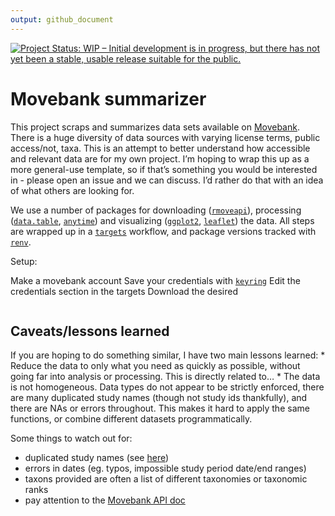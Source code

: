 ```yaml
---
output: github_document
---
```



[![Project Status: WIP – Initial development is in progress, but there has not yet been a stable, usable release suitable for the public.](https://www.repostatus.org/badges/latest/wip.svg)](https://www.repostatus.org/#wip)


# Movebank summarizer

This project scraps and summarizes data sets available on [Movebank](movebank.org/).
There is a huge diversity of data sources with varying license terms, public access/not, 
taxa. This is an attempt to better understand how accessible and relevant data are
for my own project. I'm hoping to wrap this up as a more general-use template, so if 
that's something you would be interested in - please open an issue and we can discuss. 
I'd rather do that with an idea of what others are looking for. 

We use a number of packages for downloading ([`rmoveapi`](https://github.com/benscarlson/rmoveapi)), processing ([`data.table`](https://github.com/Rdatatable/data.table/), [`anytime`](https://github.com/eddelbuettel/anytime)) and visualizing ([`ggplot2`](https://github.com/tidyverse/ggplot2), [`leaflet`](https://github.com/rstudio/leaflet/)) the data.
All steps are wrapped up in a [`targets`](https://github.com/ropensci/targets) workflow, and package versions tracked with [`renv`](https://github.com/rstudio/renv/). 





Setup:

Make a movebank account
Save your credentials with [`keyring`](https://github.com/r-lib/keyring/)
Edit the credentials section in the targets
Download the desired 

```r

```

## Caveats/lessons learned
If you are hoping to do something similar, I have two main lessons learned:
* Reduce the data to only what you need as quickly as possible, without going far into analysis or processing. This is directly related to...
* The data is not homogeneous. Data types do not appear to be strictly enforced, there are many duplicated study names (though not study ids thankfully), and there are NAs or errors throughout. This makes it hard to apply the same functions, or combine different datasets programmatically. 

Some things to watch out for:

* duplicated study names (see [here](https://gitlab.com/bartk/move/-/issues/52))
* errors in dates (eg. typos, impossible study period date/end ranges)
* taxons provided are often a list of different taxonomies or taxonomic ranks
* pay attention to the [Movebank API doc](https://github.com/movebank/movebank-api-doc)

